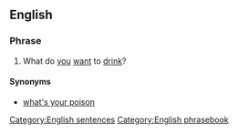 ==English==

===Phrase===
{{head|en|phrase|head=[[what|What]][[-'s|'s]] [[yours]]?}}

# {{context|informal|lang=en}} What do [[you]] [[want]] to [[drink]]?

====Synonyms====
* [[what's your poison]]

[[Category:English sentences]]
[[Category:English phrasebook]]